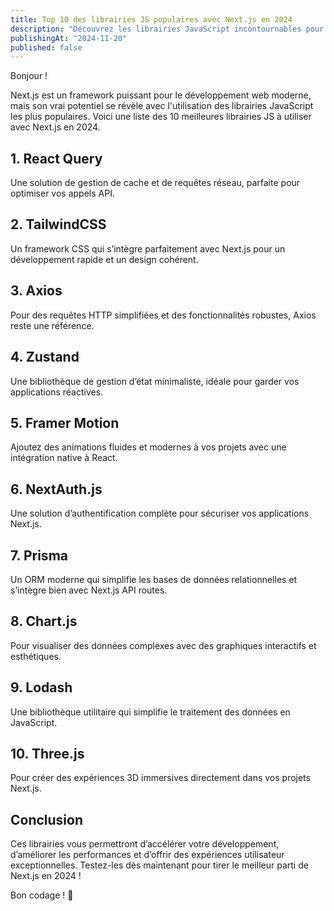 ```yaml
---
title: Top 10 des librairies JS populaires avec Next.js en 2024
description: "Découvrez les librairies JavaScript incontournables pour booster vos projets Next.js en 2024."
publishingAt: "2024-11-20"
published: false
---
```


Bonjour !

Next.js est un framework puissant pour le développement web moderne, mais son vrai potentiel se révèle avec l'utilisation des librairies JavaScript les plus populaires. Voici une liste des 10 meilleures librairies JS à utiliser avec Next.js en 2024.

## 1. React Query  
Une solution de gestion de cache et de requêtes réseau, parfaite pour optimiser vos appels API.  

## 2. TailwindCSS  
Un framework CSS qui s’intègre parfaitement avec Next.js pour un développement rapide et un design cohérent.

## 3. Axios  
Pour des requêtes HTTP simplifiées et des fonctionnalités robustes, Axios reste une référence.

## 4. Zustand  
Une bibliothèque de gestion d’état minimaliste, idéale pour garder vos applications réactives.

## 5. Framer Motion  
Ajoutez des animations fluides et modernes à vos projets avec une intégration native à React.

## 6. NextAuth.js  
Une solution d’authentification complète pour sécuriser vos applications Next.js.

## 7. Prisma  
Un ORM moderne qui simplifie les bases de données relationnelles et s’intègre bien avec Next.js API routes.

## 8. Chart.js  
Pour visualiser des données complexes avec des graphiques interactifs et esthétiques.

## 9. Lodash  
Une bibliothèque utilitaire qui simplifie le traitement des données en JavaScript.

## 10. Three.js  
Pour créer des expériences 3D immersives directement dans vos projets Next.js.

## Conclusion  
Ces librairies vous permettront d’accélérer votre développement, d’améliorer les performances et d’offrir des expériences utilisateur exceptionnelles. Testez-les dès maintenant pour tirer le meilleur parti de Next.js en 2024 !

Bon codage ! 🚀
